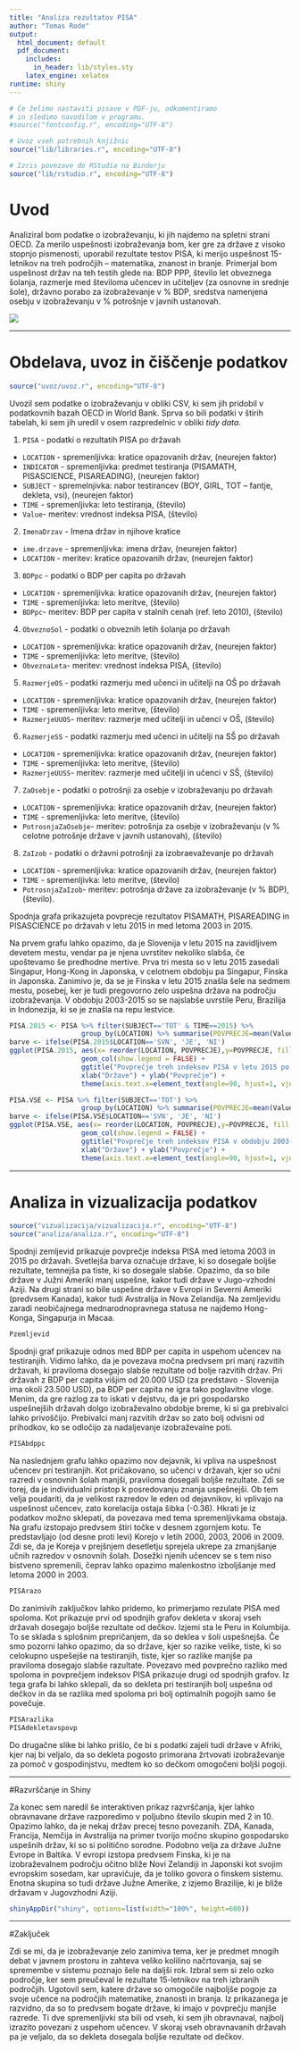 ```yaml
---
title: "Analiza rezultatov PISA"
author: "Tomas Rode"
output:
  html_document: default
  pdf_document:
    includes:
      in_header: lib/styles.sty
    latex_engine: xelatex
runtime: shiny
---
```


```r
# Če želimo nastaviti pisave v PDF-ju, odkomentiramo
# in sledimo navodilom v programu.
#source("fontconfig.r", encoding="UTF-8")

# Uvoz vseh potrebnih knjižnic
source("lib/libraries.r", encoding="UTF-8")
```

```r
# Izris povezave do RStudia na Binderju
source("lib/rstudio.r", encoding="UTF-8")
```


# Uvod

Analiziral bom podatke o izobraževanju, ki jih najdemo na spletni strani OECD. Za merilo uspešnosti izobraževanja bom, ker gre za države z visoko stopnjo pismenosti, uporabil rezultate testov PISA, ki merijo uspešnost 15-letnikov na treh področjih -- matematika, znanost in branje. Primerjal bom uspešnost držav na teh testih glede na: BDP PPP, število let obveznega šolanja, razmerje med številoma učencev in učiteljev (za osnovne in srednje šole), državno porabo za izobraževanje v % BDP, sredstva namenjena osebju v izobraževanju v % potrošnje v javnih ustanovah.

![](slike/izobrazevanje.jpg)

***

# Obdelava, uvoz in čiščenje podatkov

```r
source("uvoz/uvoz.r", encoding="UTF-8")
```

Uvozil sem podatke o izobraževanju v obliki CSV, ki sem jih pridobil v podatkovnih bazah OECD in World Bank. Sprva so bili podatki v štirih tabelah, ki sem jih uredil v osem razpredelnic v obliki *tidy data*.

1. `PISA` - podatki o rezultatih PISA po državah
  - `LOCATION` - spremenljivka: kratice opazovanih držav, (neurejen faktor)
  - `INDICATOR` - spremenljivka: predmet testiranja (PISAMATH, PISASCIENCE, PISAREADING), (neurejen faktor) 
  - `SUBJECT` - spremelnjivka: nabor testirancev (BOY, GIRL, TOT -- fantje, dekleta, vsi), (neurejen faktor)
  - `TIME` - spremenljivka: leto testiranja, (število)
  - `Value`- meritev: vrednost indeksa PISA, (število)
  
2. `ImenaDrzav` - Imena držav in njihove kratice
  - `ime.drzave` - spremenljivka: imena držav, (neurejen faktor)
  - `LOCATION` - meritev: kratice opazovanih držav, (neurejen faktor)

3. `BDPpc` - podatki o BDP per capita po državah
  - `LOCATION` - spremenljivka: kratice opazovanih držav, (neurejen faktor)
  - `TIME` - spremenljivka: leto meritve, (število)
  - `BDPpc`- meritev: BDP per capita v stalnih cenah (ref. leto 2010), (število)
  
4. `ObveznoSol` - podatki o obveznih letih šolanja po državah
  - `LOCATION` - spremenljivka: kratice opazovanih držav, (neurejen faktor)
  - `TIME` - spremenljivka: leto meritve, (število)
  - `ObveznaLeta`- meritev: vrednost indeksa PISA, (število)

5. `RazmerjeOS` - podatki razmerju med učenci in učitelji na OŠ po državah
  - `LOCATION` - spremenljivka: kratice opazovanih držav, (neurejen faktor)
  - `TIME` - spremenljivka: leto meritve, (število)
  - `RazmerjeUUOS`- meritev: razmerje med učitelji in učenci v OŠ, (število)
  
6. `RazmerjeSS` - podatki razmerju med učenci in učitelji na SŠ po državah
  - `LOCATION` - spremenljivka: kratice opazovanih držav, (neurejen faktor)
  - `TIME` - spremenljivka: leto meritve, (število)
  - `RazmerjeUUSS`- meritev: razmerje med učitelji in učenci v SŠ, (število)
  
7. `ZaOsebje` - podatki o potrošnji za osebje v izobraževanju po državah
  - `LOCATION` - spremenljivka: kratice opazovanih držav, (neurejen faktor)
  - `TIME` - spremenljivka: leto meritve, (število)
  - `PotrosnjaZaOsebje`- meritev: potrošnja za osebje v izobraževanju (v % celotne potrošnje države v javnih ustanovah), (število)
  
8. `ZaIzob` - podatki o državni potrošnji za izobraevaževanje po državah
  - `LOCATION` - spremenljivka: kratice opazovanih držav, (neurejen faktor)
  - `TIME` - spremenljivka: leto meritve, (število)
  - `PotrosnjaZaIzob`- meritev: potrošnja države za izobraževanje (v % BDP), (število).


Spodnja grafa prikazujeta povprecje rezultatov PISAMATH, PISAREADING in PISASCIENCE po državah v letu 2015 in med letoma 2003 in 2015. 

Na prvem grafu lahko opazimo, da je Slovenija v letu 2015 na zavidljivem devetem mestu, vendar pa je njena uvrstitev nekoliko slabša, če upoštevamo še predhodne mertive. Prva tri mesta so v letu 2015 zasedali Singapur, Hong-Kong in Japonska, v celotnem obdobju pa Singapur, Finska in Japonska. Zanimivo je, da se je Finska v letu 2015 znašla šele na sedmem mestu, posebej, ker je tudi pregovorno zelo uspešna država na področju izobraževanja. V obdobju 2003-2015 so se najslabše uvrstile Peru, Brazilija in Indonezija, ki se je znašla na repu lestvice.


```r
PISA.2015 <- PISA %>% filter(SUBJECT=='TOT' & TIME==2015) %>% 
                  group_by(LOCATION) %>% summarise(POVPRECJE=mean(Value))
barve <- ifelse(PISA.2015$LOCATION=='SVN', 'JE', 'NI')
ggplot(PISA.2015, aes(x= reorder(LOCATION, POVPRECJE),y=POVPRECJE, fill = barve)) +
                  geom_col(show.legend = FALSE) + 
                  ggtitle("Povprečje treh indeksov PISA v letu 2015 po državah") + 
                  xlab("Države") + ylab("Povprečje") + 
                  theme(axis.text.x=element_text(angle=90, hjust=1, vjust=0.5))

PISA.VSE <- PISA %>% filter(SUBJECT=='TOT') %>% 
                  group_by(LOCATION) %>% summarise(POVPRECJE=mean(Value))
barve <- ifelse(PISA.VSE$LOCATION=='SVN', 'JE', 'NI')
ggplot(PISA.VSE, aes(x= reorder(LOCATION, POVPRECJE),y=POVPRECJE, fill = barve)) +
                  geom_col(show.legend = FALSE) + 
                  ggtitle("Povprečje treh indeksov PISA v obdobju 2003-2015 po državah") + 
                  xlab("Države") + ylab("Povprečje") + 
                  theme(axis.text.x=element_text(angle=90, hjust=1, vjust=0.5))

```

***

# Analiza in vizualizacija podatkov

```r
source("vizualizacija/vizualizacija.r", encoding="UTF-8")
source("analiza/analiza.r", encoding="UTF-8")
```

Spodnji zemljevid prikazuje povprečje indeksa PISA med letoma 2003 in 2015 po državah. Svetlejša barva označuje države, ki so dosegale boljše rezultate, temnejša pa tiste, ki so dosegale slabše. Opazimo, da so bile države v Južni Ameriki manj uspešne, kakor tudi države v Jugo-vzhodni Aziji. Na drugi strani so bile uspešne države v Evropi in Severni Ameriki (predvsem Kanada), kakor tudi Avstralija in Nova Zelandija. Na zemljevidu zaradi neobičajnega mednarodnopravnega statusa ne najdemo Hong-Konga, Singapurja in Macaa.

```r
Pzemljevid
```

Spodnji graf prikazuje odnos med BDP per capita in uspehom učencev na testiranjih. Vidimo lahko, da je povezava močna predvsem pri manj razvitih državah, ki praviloma dosegajo slabše rezultate od bolje razvitih držav. Pri državah z BDP per capita višjim od 20.000 USD (za predstavo - Slovenija ima okoli 23.500 USD), pa BDP per capita ne igra tako poglavitne vloge. Menim, da gre razlog za to iskati v dejstvu, da je pri gospodarsko uspešnejših državah dolgo izobraževalno obdobje breme, ki si ga prebivalci lahko privoščijo. Prebivalci manj razvitih držav so zato bolj odvisni od prihodkov, ko se odločijo za nadaljevanje izobraževalne poti.

```r
PISAbdppc
```

Na naslednjem grafu lahko opazimo nov dejavnik, ki vpliva na uspešnost učencev pri testiranjih. Kot pričakovano, so učenci v državah, kjer so učni razredi v osnovnih šolah manjši, praviloma dosegali boljše rezultate. Zdi se torej, da je individualni pristop k posredovanju znanja uspešnejši. Ob tem velja poudariti, da je velikost razredov le eden od dejavnikov, ki vplivajo na uspešnost učencev, zato korelacija ostaja šibka (-0.36). Hkrati je iz podatkov možno sklepati, da povezava med tema spremenljivkama obstaja. Na grafu izstopajo predvsem štiri točke v desnem zgornjem kotu. Te predstavljajo (od desne proti levi) Korejo v letih 2000, 2003, 2006 in 2009. Zdi se, da je Koreja v prejšnjem desetletju sprejela ukrepe za zmanjšanje učnih razredov v osnovnih šolah. Dosežki njenih učencev se s tem niso bistveno spremenili, čeprav lahko opazimo malenkostno izboljšanje med letoma 2000 in 2003.

```r
PISArazo
```

Do zanimivih zaključkov lahko pridemo, ko primerjamo rezulate PISA med spoloma. Kot prikazuje prvi od spodnjih grafov dekleta v skoraj vseh državah dosegajo boljše rezultate od dečkov. Izjemi sta le Peru in Kolumbija. To se sklada s splošnim prepričanjem, da so deklea v šoli uspešnejša. Če smo pozorni lahko opazimo, da so države, kjer so razike velike, tiste, ki so celokupno uspešejše na testiranjih, tiste, kjer so razlike manjše pa praviloma dosegajo slabše razultate. Povezavo med povprečno razliko med spoloma in povprečjem indeksov PISA prikazuje drugi od spodnjih grafov. Iz tega grafa bi lahko sklepali, da so dekleta pri testiranjih bolj uspešna od dečkov in da se razlika med spoloma pri bolj optimalnih pogojih samo še povečuje.

```r
PISArazlika
PISAdekletavspovp
```

Do drugačne slike bi lahko prišlo, če bi s podatki zajeli tudi države v Afriki, kjer naj bi veljalo, da so dekleta pogosto primorana žrtvovati izobraževanje za pomoč v gospodinjstvu, medtem ko so dečkom omogočeni boljši pogoji.

***
#Razvrščanje in Shiny

Za konec sem naredil še interaktiven prikaz razvrščanja, kjer lahko obravnavane države razporedimo v poljubno število skupin med 2 in 10. Opazimo lahko, da je nekaj držav precej tesno povezanih. ZDA, Kanada, Francija, Nemčija in Avstralija na primer tvorijo močno skupino gospodarsko uspešnih držav, ki so si politično sorodne. Podobno velja za države Južne Evrope in Baltika. V evropi izstopa predvsem Finska, ki je na izobraževalnem področju očitno bliže Novi Zelandiji in Japonski kot svojim evropskim sosedam, kar upravičuje, da je toliko govora o finskem sistemu. Enotna skupina so tudi države Južne Amerike, z izjemo Brazilije, ki je bliže državam v Jugovzhodni Aziji.

```r
shinyAppDir("shiny", options=list(width="100%", height=600))
```

***
#Zaključek

Zdi se mi, da je izobraževanje zelo zanimiva tema, ker je predmet mnogih debat v javnem prostoru in zahteva veliko kolilino načrtovanja, saj se spremembe v sistemu poznajo šele na daljši rok. Izbral sem si zelo ozko področje, ker sem preučeval le rezultate 15-letnikov na treh izbranih področjih. Ugotovil sem, katere države so omogočile najboljše pogoje za svoje učence na področjih matematike, znanosti in branja. Iz prikazanega je razvidno, da so to predvsem bogate države, ki imajo v povprečju manjše razrede. Ti dve spremenljivki sta bili od vseh, ki sem jih obravnaval, najbolj izrazito povezani z uspehom učencev. V skoraj vseh obravnavanih državah pa je veljalo, da so dekleta dosegala boljše rezultate od dečkov.